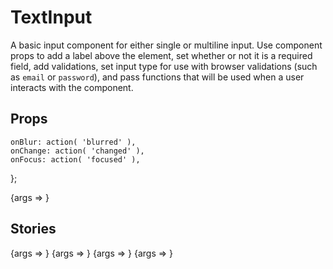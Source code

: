 
<Meta title="TextInput" component={TextInput} />

# TextInput

A basic input component for either single or multiline input. Use component props to add a label above
the element, set whether or not it is a required field, add validations, set input type for use with
browser validations (such as `email` or `password`), and pass functions that will be used when a user
interacts with the component.

## Props

	onBlur: action( 'blurred' ),
	onChange: action( 'changed' ),
	onFocus: action( 'focused' ),
};

<Canvas>
	<Story
		args={{
			id: 'search',
			placeholder: 'Search',
		}}
		name="Default"
	>
		{args => <TextInput {...args} />}
	</Story>
</Canvas>

<ArgsTable story="Default" />

## Stories

<Canvas>
	<Story
		args={{
			...defaultActions,
			id: 'email',
			defaultValue: 'example@qz.com',
			readOnly: true,
		}}
		name="ReadOnly"
	>
		{args => <TextInput {...args} />}
	</Story>
</Canvas>

<Canvas>
	<Story
		args={{
			...defaultActions,
			autoComplete: true,
			id: 'email',
			label: 'Email',
			placeholder: 'example@qz.com',
			required: true,
			type: 'email',
		}}
		name="Email"
	>
		{args => <TextInput {...args} />}
	</Story>
</Canvas>

<Canvas>
	<Story
		args={{
			...defaultActions,
			id: 'password',
			label: 'Password',
			required: true,
			type: 'password',
		}}
		name="Password"
	>
		{args => <TextInput {...args} />}
	</Story>
</Canvas>

<Canvas>
	<Story
		args={{
			...defaultActions,
			id: 'textarea',
			label: 'Message',
			isMultiline: true,
		}}
		name="TextArea"
	>
		{args => <TextInput {...args} />}
	</Story>
</Canvas>